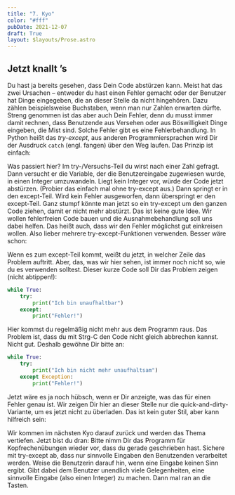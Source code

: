 ```yaml
---
title: "7. Kyo"
color: "#fff"
pubDate: 2021-12-07
draft: True
layout: $layouts/Prose.astro
---
```


## Jetzt knallt ’s

Du hast ja bereits gesehen, dass Dein Code abstürzen kann. Meist hat das zwei Ursachen – entweder du hast einen Fehler
gemacht oder der Benutzer hat Dinge eingegeben, die an dieser Stelle da nicht hingehören. Dazu zählen beispielsweise
Buchstaben, wenn man nur Zahlen erwarten dürfte. Streng genommen ist das aber auch Dein Fehler, denn du musst immer
damit rechnen, dass Benutzende aus Versehen oder aus Böswilligkeit Dinge eingeben, die Mist sind. Solche Fehler gibt es
eine Fehlerbehandlung. In Python heißt das _try-except_, aus anderen Programmiersprachen wird Dir der Ausdruck `catch`
(engl. fangen) über den Weg laufen. Das Prinzip ist einfach:

Was passiert hier? Im try-/Versuchs-Teil du wirst nach einer Zahl gefragt. Dann versucht er die Variable, der die
Benutzereingabe zugewiesen wurde, in einen Integer umzuwandeln. Liegt kein Integer vor, würde der Code jetzt abstürzen.
(Probier das einfach mal ohne try-except aus.) Dann springt er in den except-Teil. Wird kein Fehler ausgeworfen, dann
überspringt er den except-Teil. Ganz stumpf könnte man jetzt so ein try-except um den ganzen Code ziehen, damit er nicht
mehr abstürzt. Das ist keine gute Idee. Wir wollen fehlerfreien Code bauen und die Ausnahmebehandlung soll uns dabei
helfen. Das heißt auch, dass wir den Fehler möglichst gut einkreisen wollen. Also lieber mehrere try-except-Funktionen
verwenden. Besser wäre schon:

Wenn es zum except-Teil kommt, weißt du jetzt, in welcher Zeile das Problem auftritt. Aber, das, was wir hier sehen, ist
immer noch nicht so, wie du es verwenden solltest. Dieser kurze Code soll Dir das Problem zeigen (nicht abtippen!):

```python:failsave.py
while True:
    try:
        print("Ich bin unaufhaltbar")
    except:
        print("Fehler!")
```

Hier kommst du regelmäßig nicht mehr aus dem Programm raus. Das Problem ist, dass du mit Strg-C den Code nicht gleich
abbrechen kannst. Nicht gut. Deshalb gewöhne Dir bitte an:

```python:failsave.py
while True:
    try:
        print("Ich bin nicht mehr unaufhaltsam")
    except Exception:
        print("Fehler!")
```

Jetzt wäre es ja noch hübsch, wenn er Dir anzeigte, was das für einen Fehler genau ist. Wir zeigen Dir hier an dieser
Stelle nur die quick-and-dirty-Variante, um es jetzt nicht zu überladen. Das ist kein guter Stil, aber kann hilfreich
sein:

Wir kommen im nächsten Kyo darauf zurück und werden das Thema vertiefen. Jetzt bist du dran: Bitte nimm Dir das Programm
für Kopfrechenübungen wieder vor, dass du gerade geschrieben hast. Sichere mit try-except ab, dass nur sinnvolle
Eingaben den Benutzenden verarbeitet werden. Weise die Benutzerin darauf hin, wenn eine Eingabe keinen Sinn ergibt. Gibt
dabei dem Benutzer unendlich viele Gelegenheiten, eine sinnvolle Eingabe (also einen Integer) zu machen. Dann mal ran an
die Tasten.

